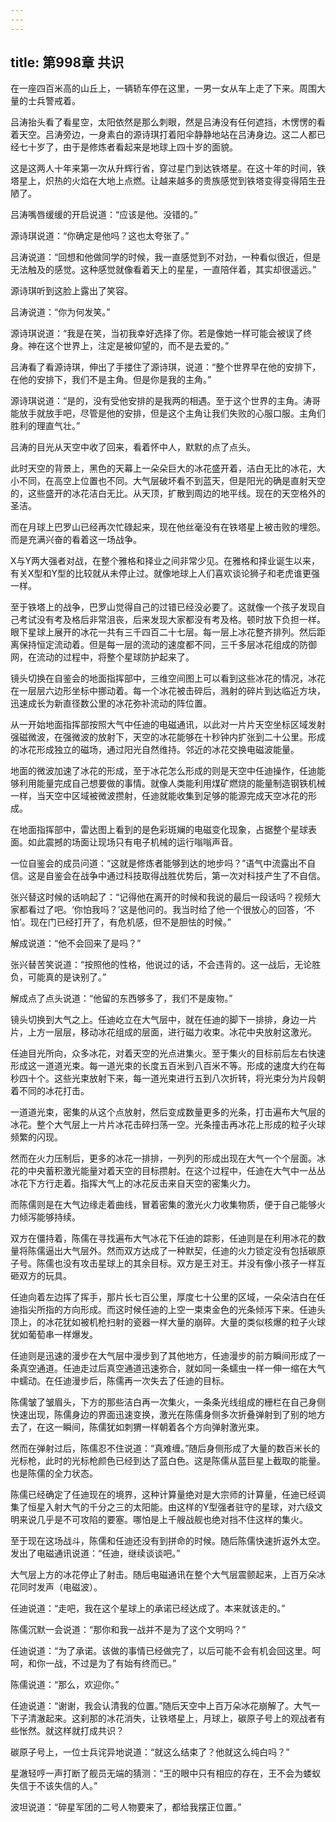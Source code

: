 ```yaml
---
---
---
```

title: 第998章 共识
---



在一座四百米高的山丘上，一辆轿车停在这里，一男一女从车上走了下来。周围大量的士兵警戒着。

吕涛抬头看了看星空，太阳依然是那么刺眼，然是吕涛没有任何遮挡，木愣愣的看着天空。吕涛旁边，一身素白的源诗琪打着阳伞静静地站在吕涛身边。这二人都已经七十岁了，由于是修炼者看起来是地球上四十岁的面貌。

这是这两人十年来第一次从升辉行省，穿过星门到达铁塔星。在这十年的时间，铁塔星上，炽热的火焰在大地上点燃。让越来越多的贵族感觉到铁塔变得变得陌生丑陋了。

吕涛嘴唇缓缓的开启说道：“应该是他。没错的。”

源诗琪说道：“你确定是他吗？这也太夸张了。”

吕涛说道：“回想和他做同学的时候，我一直感觉到不对劲，一种看似很近，但是无法触及的感觉。这种感觉就像看着天上的星星，一直陪伴着，其实却很遥远。”

源诗琪听到这脸上露出了笑容。

吕涛说道：“你为何发笑。”

源诗琪说道：“我是在笑，当初我幸好选择了你。若是像她一样可能会被误了终身。神在这个世界上，注定是被仰望的，而不是去爱的。”

吕涛看了看源诗琪，伸出了手搂住了源诗琪，说道：“整个世界早在他的安排下，在他的安排下，我们不是主角。但是你是我的主角。”

源诗琪说道：“是的，没有受他安排的是我两的相遇。至于这个世界的主角。涛哥能放手就放手吧，尽管是他的安排，但是这个主角让我们失败的心服口服。主角们胜利的理直气壮。”

吕涛的目光从天空中收了回来，看着怀中人，默默的点了点头。

此时天空的背景上，黑色的天幕上一朵朵巨大的冰花盛开着，洁白无比的冰花，大小不同，在高空上位置也不同。大气层破坏看不到蓝天，但是阳光的确是直射天空的，这些盛开的冰花洁白无比。从天顶，扩散到周边的地平线。现在的天空格外的圣洁。

而在月球上巴罗山已经再次忙碌起来，现在他丝毫没有在铁塔星上被击败的埋怨。而是充满兴奋的看着这一场战争。

X与Y两大强者对战，在整个雅格和择业之间非常少见。在雅格和择业诞生以来，有关X型和Y型的比较就从未停止过。就像地球上人们喜欢谈论狮子和老虎谁更强一样。

至于铁塔上的战争，巴罗山觉得自己的过错已经没必要了。这就像一个孩子发现自己考试没有考及格后非常沮丧，后来发现大家都没有考及格。顿时放下负担一样。眼下星球上展开的冰花一共有三千四百二十七层。每一层上冰花整齐排列。然后距离保持恒定流动着。但是每一层的流动的速度都不同，三千多层冰花组成的防御网，在流动的过程中，将整个星球防护起来了。

镜头切换在自鉴会的地面指挥部中，三维空间图上可以看到这些冰花的情况，冰花在一层层六边形坐标中挪动着。每一个冰花被击碎后，溅射的碎片到达临近方块，迅速成长为新直径数公里的冰花弥补流动的阵位置。

从一开始地面指挥部按照大气中任迪的电磁通讯，以此对一片片天空坐标区域发射强磁微波，在强微波的放射下，天空的冰花能够在十秒钟内扩张到二十公里。形成的冰花形成独立的磁场，通过阳光自然维持。邻近的冰花交换电磁波能量。

地面的微波加速了冰花的形成，至于冰花怎么形成的则是天空中任迪操作，任迪能够利用能量完成自己想要做的事情。就像人类能利用煤矿燃烧的能量制造钢铁机械一样，当天空中区域被微波攒射，任迪就能收集到足够的能源完成天空冰花的形成。

在地面指挥部中，雷达图上看到的是色彩斑斓的电磁变化现象，占据整个星球表面。如此震撼的场面让现场只有电子机械的运行嗡嗡声音。

一位自鉴会的成员问道：“这就是修炼者能够到达的地步吗？”语气中流露出不自信。这是自鉴会在战争中通过科技取得战胜优势后，第一次对科技产生了不自信。

张兴替这时候的话响起了：“记得他在离开的时候和我说的最后一段话吗？视频大家都看过了吧。‘你怕我吗？’这是他问的。我当时给了他一个很放心的回答，‘不怕’。现在门已经打开了，有危机感，但不是胆怯的时候。”

解成说道：“他不会回来了是吗？”

张兴替苦笑说道：“按照他的性格，他说过的话，不会违背的。这一战后，无论胜负，可能真的是诀别了。”

解成点了点头说道：“他留的东西够多了，我们不是废物。”

镜头切换到大气之上。任迪屹立在大气层中，就在任迪的脚下一排排，身边一片片，上方一层层，移动冰花组成的层面，进行磁力收束。冰花中央放射这激光。

任迪目光所向，众多冰花，对着天空的光点进集火。至于集火的目标前后左右快速形成这一道道光束。每一道光束的长度五百米到八百米不等。形成的速度大约在每秒四十个。这些光束放射下来，每一道光束进行五到八次折转，将光束分为片段朝着不同的冰花打击。

一道道光束，密集的从这个点放射，然后变成数量更多的光条，打击遍布大气层的冰花。整个大气层上一片片冰花击碎扫荡一空。光条撞击再冰花上形成的粒子火球频繁的闪现。

然而在火力压制后，更多的冰花一排排，一列列的形成出现在大气一个个层面。冰花的中央蓄积激光能量对着天空的目标攒射。在这个过程中，任迪在大气中一丛丛冰花下方行走着。指挥大气上的冰花反击来自天空的密集火力。

而陈儒则是在大气边缘走着曲线，冒着密集的激光火力收集物质，便于自己能够火力倾泻能够持续。

双方在僵持着，陈儒在寻找遍布大气冰花下任迪的踪影，任迪则是在利用冰花的数量将陈儒逼出大气层外。然而双方达成了一种默契，任迪的火力锁定没有包括碳原子号。陈儒也没有攻击星球上的其余目标。双方是王对王。并没有像小孩子一样互砸双方的玩具。

任迪向着左边挥了挥手，那片长七百公里，厚度七十公里的区域，一朵朵洁白在任迪指尖所指的方向形成。而这时候任迪的上空一束束金色的光条倾泻下来。任迪头顶上，的冰花犹如被机枪扫射的瓷器一样大量的崩碎。大量的类似核爆的粒子火球犹如葡萄串一样爆发。

任迪则是迅速的漫步在大气层中漫步到了其他地方，任迪漫步的前方瞬间形成了一条真空通道。任迪走过后真空通道迅速弥合，就如同一条蠕虫一样一伸一缩在大气中蠕动。在任迪漫步后，陈儒再一次失去了任迪的目标。

陈儒皱了皱眉头，下方的那些洁白再一次集火，一条条光线组成的栅栏在自己身侧快速出现，陈儒身边的界面迅速变换，激光在陈儒身侧多次折叠弹射到了别的地方去了，在这一瞬间，陈儒犹如刺猬一样朝着各个方向弹射激光束。

然而在弹射过后，陈儒忍不住说道：“真难缠。”随后身侧形成了大量的数百米长的光标枪，此时的光标枪颜色已经到达了蓝白色。这是陈儒从蓝巨星上截取的能量。也是陈儒的全力状态。

陈儒已经确定了任迪现在的境界，这种计算量绝对是大宗师的计算量，任迪已经调集了恒星入射大气的千分之三的太阳能。由这样的Y型强者驻守的星球，对六级文明来说几乎是不可攻陷的要塞。哪怕是上千艘战舰也绝对挡不住这样的集火。

至于现在这场战斗，陈儒和任迪还没有到拼命的时候。随后陈儒快速折返外太空。发出了电磁通讯说道：“任迪，继续谈谈吧。”

大气层上方的冰花停止了射击。随后电磁通讯在整个大气层震颤起来，上百万朵冰花同时发声（电磁波）。

任迪说道：“走吧，我在这个星球上的承诺已经达成了。本来就该走的。”

陈儒沉默一会说道：“那你和我一战并不是为了这个文明吗？”

任迪说道：“为了承诺。该做的事情已经做完了，以后可能不会有机会回这里。呵呵，和你一战，不过是为了有始有终而已。”

陈儒说道：“那么，欢迎你。”

任迪说道：“谢谢，我会认清我的位置。”随后天空中上百万朵冰花崩解了。大气一下子清澈起来。这刹那的冰花消失，让铁塔星上，月球上，碳原子号上的观战者有些怅然。就这样就打成共识？

碳原子号上，一位士兵诧异地说道：“就这么结束了？他就这么纯白吗？”

星澈轻哼一声打断了舰员无端的猜测：“王的眼中只有相应的存在，王不会为蝼蚁失信于不该失信的人。”

波坦说道：“碎星军团的二号人物要来了，都给我摆正位置。”